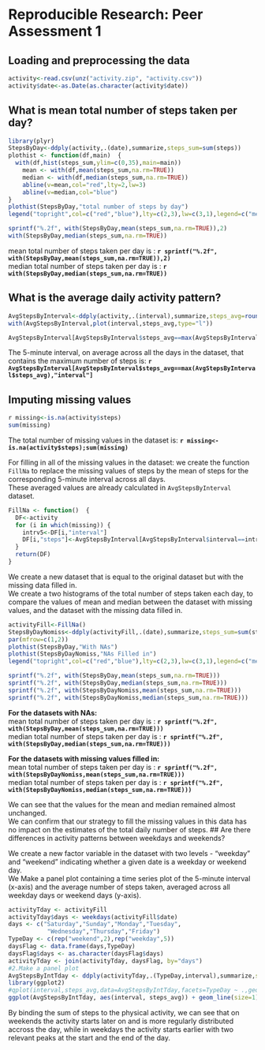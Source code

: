 # Reproducible Research: Peer Assessment 1


## Loading and preprocessing the data
```r
activity<-read.csv(unz("activity.zip", "activity.csv"))
activity$date<-as.Date(as.character(activity$date))
```

## What is mean total number of steps taken per day?
```r
library(plyr)
StepsByDay<-ddply(activity,.(date),summarize,steps_sum=sum(steps))
plothist <- function(df,main)  {
  with(df,hist(steps_sum,ylim=c(0,35),main=main))
	mean <- with(df,mean(steps_sum,na.rm=TRUE))
	median <- with(df,median(steps_sum,na.rm=TRUE))
	abline(v=mean,col="red",lty=2,lw=3)
	abline(v=median,col="blue") 
}
plothist(StepsByDay,"total number of steps by day")
legend("topright",col=c("red","blue"),lty=c(2,3),lw=c(3,1),legend=c("mean","median"))
```  

```r
sprintf("%.2f", with(StepsByDay,mean(steps_sum,na.rm=TRUE)),2) 
with(StepsByDay,median(steps_sum,na.rm=TRUE))
````
mean total number of steps taken per day is :
**`r sprintf("%.2f", with(StepsByDay,mean(steps_sum,na.rm=TRUE)),2)`**  
median total number of steps taken per day is :
**`r with(StepsByDay,median(steps_sum,na.rm=TRUE)) `** 

## What is the average daily activity pattern?
```r
AvgStepsByInterval<-ddply(activity,.(interval),summarize,steps_avg=round(mean(steps,na.rm=TRUE),2))
with(AvgStepsByInterval,plot(interval,steps_avg,type="l"))
```  

```r
AvgStepsByInterval[AvgStepsByInterval$steps_avg==max(AvgStepsByInterval$steps_avg),"interval"]
```  

The 5-minute interval, on average across all the days in the dataset, that contains the maximum number of steps is:
**`r AvgStepsByInterval[AvgStepsByInterval$steps_avg==max(AvgStepsByInterval$steps_avg),"interval"] `**

## Imputing missing values
```r
r missing<-is.na(activity$steps)
sum(missing)
```  

The total number of missing values in the dataset is:
**`r missing<-is.na(activity$steps);sum(missing) `**   

For filling in all of the missing values in the dataset: we create the function `FillNa` to replace the missing values of steps by the mean of steps for the corresponding 5-minute interval across all days.  
These averaged values are already calculated in `AvgStepsByInterval` dataset.  

```r
FillNa <- function()  {
  DF<-activity
  for (i in which(missing)) {
    intrv5<-DF[i,"interval"]
    DF[i,"steps"]<-AvgStepsByInterval[AvgStepsByInterval$interval==intrv5,"steps_avg"]
  }
  return(DF)
}
```
  
  
We create a new dataset that is equal to the original dataset but with the missing data filled in.  
We create a two histograms of the total number of steps taken each day, to compare the values of mean and median between the dataset with missing values, and the dataset with the missing data filled in.  
  
```r
activityFill<-FillNa()
StepsByDayNomiss<-ddply(activityFill,.(date),summarize,steps_sum=sum(steps))
par(mfrow=c(1,2))
plothist(StepsByDay,"With NAs")
plothist(StepsByDayNomiss,"NAs Filled in")
legend("topright",col=c("red","blue"),lty=c(2,3),lw=c(3,1),legend=c("mean","median"))
```

```r
sprintf("%.2f", with(StepsByDay,mean(steps_sum,na.rm=TRUE)))  
sprintf("%.2f", with(StepsByDay,median(steps_sum,na.rm=TRUE))) 
sprintf("%.2f", with(StepsByDayNomiss,mean(steps_sum,na.rm=TRUE))) 
sprintf("%.2f", with(StepsByDayNomiss,median(steps_sum,na.rm=TRUE))) 
```
**For the datasets with NAs:**    
mean total number of steps taken per day is :
**`r sprintf("%.2f", with(StepsByDay,mean(steps_sum,na.rm=TRUE)))`**  
median total number of steps taken per day is :
**`r sprintf("%.2f", with(StepsByDay,median(steps_sum,na.rm=TRUE))) `**  
  
**For the datasets with missing values filled in:**  
mean total number of steps taken per day is :
**`r sprintf("%.2f", with(StepsByDayNomiss,mean(steps_sum,na.rm=TRUE)))`**  
median total number of steps taken per day is :
**`r sprintf("%.2f", with(StepsByDayNomiss,median(steps_sum,na.rm=TRUE))) `** 

We can see that the values for the mean and median remained almost unchanged.  
We can confirm that our strategy to fill the missing values in this data has no impact on the estimates of the total daily number of steps.
## Are there differences in activity patterns between weekdays and weekends?

We create a new factor variable in the dataset with two levels - "weekday" and "weekend" indicating whether a given date is a weekday or weekend day.  
We Make a panel plot containing a time series plot of the 5-minute interval (x-axis) and the average number of steps taken, averaged across all weekday days or weekend days (y-axis).  
```r
activityTday <- activityFill
activityTday$days <- weekdays(activityFill$date)
days <- c("Saturday","Sunday","Monday","Tuesday",
           "Wednesday","Thursday","Friday")
TypeDay <- c(rep("weekend",2),rep("weekday",5))
daysFlag <- data.frame(days,TypeDay)
daysFlag$days <- as.character(daysFlag$days)
activityTday <- join(activityTday, daysFlag, by="days")
#2.Make a panel plot
AvgStepsByIntTday <- ddply(activityTday,.(TypeDay,interval),summarize,steps_avg=round(mean(steps,na.rm=TRUE),2))
library(ggplot2)
#qplot(interval,steps_avg,data=AvgStepsByIntTday,facets=TypeDay ~ .,geom=("line"),ylab="Number of steps")
ggplot(AvgStepsByIntTday, aes(interval, steps_avg)) + geom_line(size=1) + facet_grid(TypeDay ~ .) + labs(y="Number of steps")
```  

By binding the sum of steps to the physical activity, we can see that on weekends the activity starts later on and is more regularly distributed accross the day, while in weekdays the activity starts earlier with two relevant peaks at the start and the end of the day.